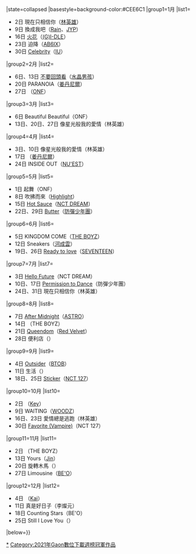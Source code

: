 {{Navbox
|bodyclass=hlist

|name=Gaon數位下載週榜冠軍 (2021年)
|title=[[Gaon Chart|Gaon]][[數位下載]][[2021年Gaon數位下載冠軍作品列表|週榜冠軍作品及獲得者]]{{#if:{{{1|}}}|（{{{1|}}}）|}}
|state=<includeonly>collapsed</includeonly>
|basestyle=background-color:#CEE6C1
|group1=1月
|list1= 
*2日 現在只相信你（[[林英雄]]）
*9日 換成我吧（[[Rain]]、[[朴軫永|JYP]]）
*16日 [[HWAA|火花]]（[[(G)I-DLE]]）
*23日 迫降（[[AB6IX]]）
*30日 [[Celebrity (IU歌曲)|Celebrity]]（[[IU (歌手)|IU]]）
|group2=2月
|list2= 
*6日、13日 [[Don't Look Back (水晶男孩單曲)|不要回頭看]]（[[水晶男孩]]）
*20日 PARANOIA（[[姜丹尼爾]]）
*27日 {{le|ONF: MY NAME|ONF: My Name|Beautiful Beautiful}}（[[ONF]]）

|group3=3月
|list3= 
*6日 Beautiful Beautiful（ONF）
*13日、20日、27日 像星光般我的愛情（林英雄）

|group4=4月
|list4= 
*3日、10日 像星光般我的愛情（林英雄）
*17日 {{le|YELLOW (EP)|Yellow (EP)|Antidote}}（[[姜丹尼爾]]）
*24日 INSIDE OUT（[[NU'EST]]）

|group5=5月
|list5= 
*1日 起舞（ONF）
*8日 吹拂而來（[[Highlight (韓國組合)|Highlight]]）
*15日 [[Hot Sauce]]（[[NCT DREAM]]）
*22日、29日 [[Butter (防彈少年團歌曲)|Butter]]（[[防彈少年團]]）

|group6=6月
|list6= 
*5日 KINGDOM COME（[[THE BOYZ]]）
*12日 Sneakers（[[河成雲]]）
*19日、26日 [[Your Choice|Ready to love]]（[[Seventeen (組合)|SEVENTEEN]]）

|group7=7月
|list7= 
*3日 [[Hot Sauce|Hello Future]]（NCT DREAM）
*10日、17日 [[Permission to Dance]]（防彈少年團）
*24日、31日 現在只相信你（林英雄）

|group8=8月
|list8= 
*7日 [[SWITCH ON|After Midnight]]（[[ASTRO (韓國音樂團體)|ASTRO]]）
*14日 {{le|THRILL-ING|Thrill-ing|THRILL RIDE}}（THE BOYZ）
*21日 [[Queendom (Red Velvet迷你專輯)|Queendom]]（[[Red Velvet]]）
*28日 便利店（{{link-ko|李燦元|이찬원}}）

|group9=9月
|list9= 
*4日 [[4U：OUTSIDE|Outsider]]（[[BTOB]]）
*11日 生活（{{link-ko|金浩中|김호중 (음악가)}}）
*18日、25日 [[STICKER|Sticker]]（[[NCT 127]]）

|group10=10月
|list10= 
*2日 {{le|BAD LOVE (EP)|Bad Love (EP)|BAD LOVE}}（[[Key (歌手)|Key]]）
*9日 WAITING（[[曹承衍|WOODZ]]）
*16日、23日 愛情總是逃跑（林英雄）
*30日 [[STICKER|Favorite (Vampire)]]（NCT 127）

|group11=11月
|list11= 
*2日 {{le|MAVERICK|Maverick (single album)}}（THE BOYZ）
*13日 Yours（[[金碩珍|Jin]]）
*20日 旋轉木馬（{{link-ko|sokodomo|sokodomo}}）
*27日 Limousine（[[BE'O]]）

|group12=12月
|list12=
*4日 {{le|Peaches ​(EP)|Peaches ​(EP)|Peaches}}（[[Kai]]）
*11日 真是好日子（李燦元）
*18日 Counting Stars（BE'O）
*25日 Still I Love You（{{link-ko|TOYOTE|토요태}}）

|below={{Gaon數位下載週榜冠軍/年份別模板}}}}
<noinclude>
[[Category:2021年Gaon數位下載週榜冠軍作品|*]]
</noinclude>
[[Category:2021年Gaon數位下載週榜冠軍作品]]